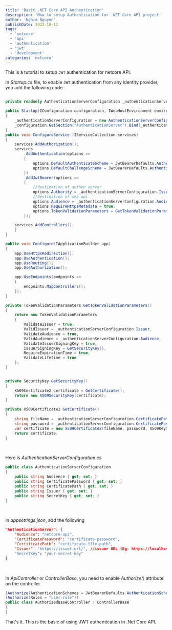 ```yaml
---
title: 'Basic .NET Core API Authentication'
description: 'How to setup Authentication for .NET Core API project'
author: 'Nghia Nguyen'
publishDate: 2022-10-13
tags:
  - 'netcore'
  - 'api'
  - 'authentication'
  - 'jwt'
  - 'development'
categories: 'netcore'
---
```


This is a tutorial to setup `JWT` authentication for netcore API.

In _Startup.cs_ file, to enable `JWT` authentication from any identity provider, you add the following code.

```csharp

private readonly AuthenticationServerConfiguration _authenticationServerConfiguration;

public Startup(IConfiguration configuration, IWebHostEnvironment environment)
{
    _authenticationServerConfiguration = new AuthenticationServerConfiguration();
    _configuration.GetSection("AuthenticationServer").Bind(_authenticationServerConfiguration);
}
public void ConfigureService (IServiceCollection services)
{
    services.AddAuthorization();
    services
        .AddAuthentication(options =>
        {
            options.DefaultAuthenticateScheme = JwtBearerDefaults.AuthenticationScheme;
            options.DefaultChallengeScheme = JwtBearerDefaults.AuthenticationScheme;
        })
        .AddJwtBearer(options =>
        {
            //destination of authen server
            options.Authority = _authenticationServerConfiguration.Issuer;
            //destination of web api
            options.Audience = _authenticationServerConfiguration.Audience;
            options.RequireHttpsMetadata = true;
            options.TokenValidationParameters = GetTokenValidationParameters();
        });

    services.AddControllers();
    }
}

public void Configure(IApplicationBuilder app)
{
    app.UseHttpsRedirection();
    app.UseAuthentication();
    app.UseRouting();
    app.UseAuthorization();

    app.UseEndpoints(endpoints =>
    {
        endpoints.MapControllers();
    });
}
```

```csharp
private TokenValidationParameters GetTokenValidationParameters()
{
    return new TokenValidationParameters
    {
        ValidateIssuer = true,
        ValidIssuer = _authenticationServerConfiguration.Issuer,
        ValidateAudience = true,
        ValidAudience = _authenticationServerConfiguration.Audience,
        ValidateIssuerSigningKey = true,
        IssuerSigningKey = GetSecurityKey(),
        RequireExpirationTime = true,
        ValidateLifetime = true
    };
}


private SecurityKey GetSecurityKey()
{
    X509Certificate2 certificate = GetCertificate();
    return new X509SecurityKey(certificate);
}

private X509Certificate2 GetCertificate()
{
    string fileName = _authenticationServerConfiguration.CertificatePath;
    string password = _authenticationServerConfiguration.CertificatePassword;
    var certificate = new X509Certificate2(fileName, password, X509KeyStorageFlags.MachineKeySet);
    return certificate;
}
```

<br />

Here is _AuthenticationServerConfiguration.cs_

```csharp
public class AuthenticationServerConfiguration
{
    public string Audience { get; set; }
    public string CertificatePassword { get; set; }
    public string CertificatePath { get; set; }
    public string Issuer { get; set; }
    public string SecretKey { get; set; }
}
```

<br />

In _appsettings.json_, add the following

```json
"AuthenticationServer": {
    "Audience": "netcore-api",
    "CertificatePassword": "certificate-password",
    "CertificatePath": "certificate-file-path",
    "Issuer": "https://issuer-url/", //issuer URL (Eg: https://localhost:6003/)
    "SecretKey": "your-secret-key"
}
```

<br />

In _ApiController_ or _ControllerBase_, you need to enable _Authorize()_ attribute on the controller

```csharp
[Authorize(AuthenticationSchemes = JwtBearerDefaults.AuthenticationScheme)]
[Authorize(Roles = "user-role")]
public class AuthorizedBaseController : ControllerBase
{
}
```

That's it. This is the basic of using JWT authentication in .Net Core API.
